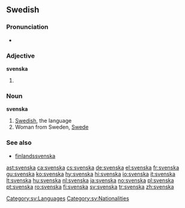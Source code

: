==Swedish==
===Pronunciation===
*{{audio|Sv-svenska.ogg|audio}}

===Adjective===
'''svenska'''

#{{sv-adj-form-abs-def|svensk}}

===Noun===
{{sv-noun-unc-irreg-c|definitions=1}}
{{sv-noun-reg-or|svensk|definitions=2}}
'''svenska''' {{c}}

# [[Swedish]], the language
# Woman from Sweden, [[Swede]]

===See also===
*[[finlandssvenska]]

[[Category:sv:Languages]]
[[Category:sv:Nationalities]]

[[ast:svenska]]
[[ca:svenska]]
[[cs:svenska]]
[[de:svenska]]
[[el:svenska]]
[[fr:svenska]]
[[gu:svenska]]
[[ko:svenska]]
[[hy:svenska]]
[[hi:svenska]]
[[io:svenska]]
[[it:svenska]]
[[lt:svenska]]
[[hu:svenska]]
[[nl:svenska]]
[[ja:svenska]]
[[no:svenska]]
[[pl:svenska]]
[[pt:svenska]]
[[ro:svenska]]
[[fi:svenska]]
[[sv:svenska]]
[[tr:svenska]]
[[zh:svenska]]